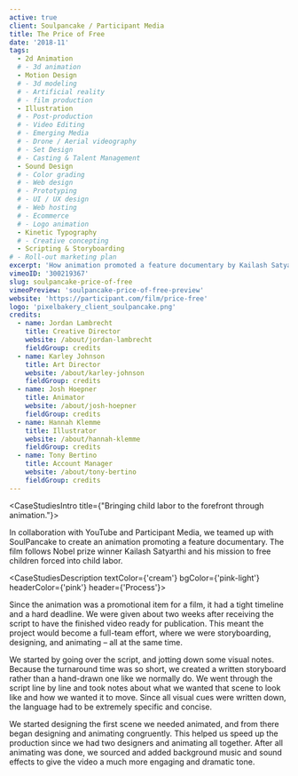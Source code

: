 ```yaml
---
active: true
client: Soulpancake / Participant Media
title: The Price of Free
date: '2018-11'
tags:
  - 2d Animation
  # - 3d animation
  - Motion Design
  # - 3d modeling
  # - Artificial reality
  # - film production
  - Illustration
  # - Post-production
  # - Video Editing
  # - Emerging Media
  # - Drone / Aerial videography
  # - Set Design
  # - Casting & Talent Management
  - Sound Design
  # - Color grading
  # - Web design
  # - Prototyping
  # - UI / UX design
  # - Web hosting
  # - Ecommerce
  # - Logo animation
  - Kinetic Typography
  # - Creative concepting
  - Scripting & Storyboarding
# - Roll-out marketing plan
excerpt: 'How animation promoted a feature documentary by Kailash Satyarthi to free children forced into child labor.'
vimeoID: '300219367'
slug: soulpancake-price-of-free
vimeoPreview: 'soulpancake-price-of-free-preview'
website: 'https://participant.com/film/price-free'
logo: 'pixelbakery_client_soulpancake.png'
credits:
  - name: Jordan Lambrecht
    title: Creative Director
    website: /about/jordan-lambrecht
    fieldGroup: credits
  - name: Karley Johnson
    title: Art Director
    website: /about/karley-johnson
    fieldGroup: credits
  - name: Josh Hoepner
    title: Animator
    website: /about/josh-hoepner
    fieldGroup: credits
  - name: Hannah Klemme
    title: Illustrator
    website: /about/hannah-klemme
    fieldGroup: credits
  - name: Tony Bertino
    title: Account Manager
    website: /about/tony-bertino
    fieldGroup: credits
---
```


<CaseStudiesIntro title={"Bringing child labor to the forefront through animation."}>

In collaboration with YouTube and Participant Media, we teamed up with SoulPancake to create an animation promoting a feature documentary. The film follows Nobel prize winner Kailash Satyarthi and his mission to free children forced into child labor.

</CaseStudiesIntro>

<CaseStudiesDescription textColor={'cream'} bgColor={'pink-light'} headerColor={'pink'} header={'Process'}>

Since the animation was a promotional item for a film, it had a tight timeline and a hard deadline. We were given about two weeks after receiving the script to have the finished video ready for publication. This meant the project would become a full-team effort, where we were storyboarding, designing, and animating – all at the same time.

We started by going over the script, and jotting down some visual notes. Because the turnaround time was so short, we created a written storyboard rather than a hand-drawn one like we normally do. We went through the script line by line and took notes about what we wanted that scene to look like and how we wanted it to move. Since all visual cues were written down, the language had to be extremely specific and concise.

We started designing the first scene we needed animated, and from there began designing and animating congruently. This helped us speed up the production since we had two designers and animating all together. After all animating was done, we sourced and added background music and sound effects to give the video a much more engaging and dramatic tone.

</CaseStudiesDescription>
